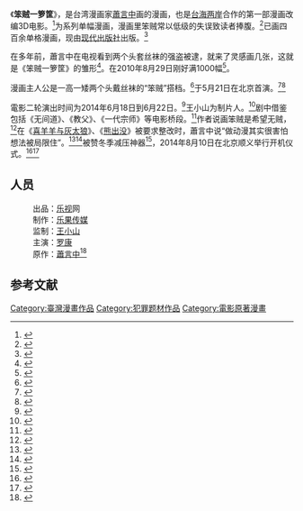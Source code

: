《'''笨贼一箩筐'''》，是台湾漫画家[[蕭言中|蕭言中]]画的漫画，也是[[台海两岸|台海两岸]]合作的第一部漫画改编3D电影。<ref>{{Cite news|url=http://ent.sina.com.cn/m/c/2004-07-09/1107438578.html|title=箫言中新作《笨贼一箩筐》将改拍成3D动画电影|language=zh-cn|publisher=新浪|author=|date=2004-07-09|accessdate=2015-02-28|archive-date=2019-01-09|archive-url=https://web.archive.org/web/20190109205052/http://ent.sina.com.cn/m/c/2004-07-09/1107438578.html|dead-url=no}}</ref>为系列单幅漫画，漫画里笨贼常以低级的失误致读者捧腹。<ref>{{Cite news|url=http://ent.sina.com.cn/m/c/2006-07-11/11061153593.html|title=萧言中参加动画片高峰论坛 画漫画大多是闷骚型|language=zh-cn|publisher=新浪|author=赵唯辰|date=2006-07-11|accessdate=2015-02-28|archive-date=2019-01-09|archive-url=https://web.archive.org/web/20190109204854/http://ent.sina.com.cn/m/c/2006-07-11/11061153593.html|dead-url=no}}</ref>已画四百余单格漫画，现由[[现代出版社|现代出版社]]出版。<ref>{{Cite news|url=http://epaper.jinghua.cn/html/2006-07/09/content_59176.htm|title=萧言中驳斥制造弱智漫画说|language=zh-cn|publisher=京华网|author=|date=2006-07-09|accessdate=2015-02-28|deadurl=yes|archiveurl=https://web.archive.org/web/20150227084717/http://epaper.jinghua.cn/html/2006-07/09/content_59176.htm|archivedate=2015-02-27}}</ref>

在多年前，蕭言中在电视看到两个头套丝袜的强盗被逮，就来了灵感画几张，这就是《笨贼一箩筐》的雏形<ref>{{Cite news|url=http://beijingww.qianlong.com/1470/2010/09/13/291@128746.htm|title=萧言中把漫画看作艺术品|language=zh-cn|publisher=北京文网|author=|date=2010-09-13|accessdate=2015-02-28|archive-url=https://web.archive.org/web/20150227062722/http://beijingww.qianlong.com/1470/2010/09/13/291@128746.htm|archive-date=2015-02-27|dead-url=yes}}</ref>。在2010年8月29日刚好满1000幅<ref>{{Cite news|url=http://news.sina.com.cn/c/2010-08-29/103918036171s.shtml|title=小学成绩很差 成了漫画大家！|language=zh-cn|publisher=新浪网|author=夏洪玲、李轶天|date=2010-08-29|accessdate=2015-02-28|archive-date=2019-01-10|archive-url=https://web.archive.org/web/20190110013747/http://news.sina.com.cn/c/2010-08-29/103918036171s.shtml|dead-url=no}}</ref>。

漫画主人公是一高一矮两个头戴丝袜的“笨贼”搭档。<ref>{{Cite news|url=http://www.huaxia.com/zhwh/whxx/2010/08/2059136.html|title=台湾漫画界四大才子之一萧言中画了千幅“笨贼”|language=zh-cn|publisher=华夏经纬网|author=|date=2010-08-27|accessdate=2015-02-28|archive-date=2015-09-24|archive-url=https://web.archive.org/web/20150924042156/http://www.huaxia.com/zhwh/whxx/2010/08/2059136.html|dead-url=no}}</ref>于5月21日在北京首演。<ref>{{Cite news|url=http://www.chinanews.com/cul/2014/06-22/6306862.shtml|title=《笨贼一箩筐》推出升级版 戏剧冲突巧妙(图)|language=zh-cn|publisher=中国新闻网|author=上官云|date=2014-06-22|accessdate=2015-02-28|archive-date=2016-03-05|archive-url=https://web.archive.org/web/20160305081045/http://www.chinanews.com/cul/2014/06-22/6306862.shtml|dead-url=no}}</ref><ref>{{Cite news|url=http://www.chinanews.com/cul/2014/05-14/6171058.shtml|title=黑色犯罪喜剧"笨贼一箩筐"将首演 原著萧言中(图)|language=zh-cn|publisher=中国新闻网|author=|date=2014-05-14|accessdate=2015-02-28|archive-date=2016-03-05|archive-url=https://web.archive.org/web/20160305082330/http://www.chinanews.com/cul/2014/05-14/6171058.shtml|dead-url=no}}</ref>

電影二轮演出时间为2014年6月18日到6月22日。<ref>{{Cite news|url=http://news.xkb.com.cn/yule/2014/0621/332098.html|title=《笨贼一箩筐》“笑果”惊人|language=zh-cn|publisher=新快网|author=|date=2014-06-21|accessdate=2015-02-28|deadurl=yes|archiveurl=https://web.archive.org/web/20140908013256/http://news.xkb.com.cn/yule/2014/0621/332098.html|archivedate=2014年9月8日|df=}}</ref>王小山为制片人。<ref>{{Cite news|url=http://www.yznews.com.cn/yzwb/html/2014-11/21/content_639602.htm|title=《笨贼一箩筐》怪咖剧团黑色喜剧|language=zh-cn|publisher=扬州晚报|author=|date=2014-11-21|accessdate=2015-02-28|archive-url=https://web.archive.org/web/20150227073655/http://www.yznews.com.cn/yzwb/html/2014-11/21/content_639602.htm|archive-date=2015-02-27|dead-url=yes}}</ref>剧中借鉴包括《无间道》、《教父》、《一代宗师》等电影桥段。<ref>{{Cite news|url=http://www.stardaily.com.cn/3.1/1409/10/455485.html|title=《笨贼一箩筐》在京杀青|language=zh-cn|publisher=北京娱乐信报|author=|date=2014-09-10|accessdate=2015-02-28|deadurl=yes|archiveurl=https://web.archive.org/web/20150227081248/http://www.stardaily.com.cn/3.1/1409/10/455485.html|archivedate=2015-02-27}}</ref>作者说画笨贼是希望无贼，<ref>{{Cite news|url=http://www.stardaily.com.cn/3.1/1405/27/448667.html|title=《笨贼一箩筐》上演 萧言中：画笨贼是希望无贼|language=zh-cn|publisher=北京娱乐信报|author=|date=2014-05-27|accessdate=2015-02-28|archive-date=2015-02-27|archive-url=https://web.archive.org/web/20150227081145/http://www.stardaily.com.cn/3.1/1405/27/448667.html|dead-url=yes}}</ref>在《[[喜羊羊与灰太狼|喜羊羊与灰太狼]]》、《[[熊出没|熊出没]]》被要求整改时，蕭言中说“做动漫其实很害怕想法被局限住”。<ref>{{Cite news|url=http://ori.hangzhou.com.cn/ornews/content/2013-10/19/content_4933371.htm|title=漫画家萧言中：《笨贼一箩筐》将排剧场版 首演在杭州|language=zh-cn|publisher=杭州网|author=|date=2013-10-19|accessdate=2015-02-28|archive-date=2019-01-09|archive-url=https://web.archive.org/web/20190109205336/http://ori.hangzhou.com.cn/ornews/content/2013-10/19/content_4933371.htm|dead-url=no}}</ref><ref>{{Cite news|url=http://cartoon.southcn.com/a/2013-10/23/content_82472238.htm|title=漫画家萧言中：《笨贼一箩筐》将排剧场版|language=zh-cn|publisher=南方动漫网|author=|date=2013-10-23|accessdate=2015-02-28|archive-url=https://web.archive.org/web/20150227062436/http://cartoon.southcn.com/a/2013-10/23/content_82472238.htm|archive-date=2015-02-27|dead-url=yes}}</ref>被赞冬季减压神器<ref>{{Cite news|url=http://et.21cn.com/gundong/etscroll/a/2014/1121/11/28598557.shtml|title=《笨贼一箩筐》乐视TV热播 被赞冬季减压神器|language=zh-cn|publisher=21CN.COM|author=|date=2006-02-08|accessdate=2015-02-28|archiveurl=https://web.archive.org/web/20150227092533/http://et.21cn.com/gundong/etscroll/a/2014/1121/11/28598557.shtml|archivedate=2015-02-27|deadurl=yes}}</ref>，2014年8月10日在北京顺义举行开机仪式。<ref>{{Cite news|url=http://news.xinhuanet.com/ent/2014-08/12/c_126860668.htm|title=《笨贼一箩筐》开机 创新形式演绎漫画真人版|language=zh-cn|publisher=新华网|author=|date=2014-08-12|accessdate=2015-02-28|archive-date=2015-02-27|archive-url=https://web.archive.org/web/20150227133958/http://news.xinhuanet.com/ent/2014-08/12/c_126860668.htm|dead-url=no}}</ref><ref>{{Cite news|url=http://ent.163.com/14/0812/11/A3EN3TN100031GVS.html|title=《笨贼一箩筐》北京开机 演绎漫画真人版|language=zh-cn|publisher=网易|author=|date=2014-08-12|accessdate=2015-02-28|archive-date=2019-04-14|archive-url=https://web.archive.org/web/20190414112813/http://ent.163.com/14/0812/11/A3EN3TN100031GVS.html|dead-url=no}}</ref>

==人员==
:出品：[[乐视|乐视]]网
:制作：[[乐果传媒|乐果传媒]]
:监制：[[王小山|王小山]]
:主演：[[罗康|罗康]]
:原作：[[蕭言中|蕭言中]]<ref>{{Cite news|url=http://news.xinhuanet.com/ent/2014-11/12/c_127202456.htm|title=网络剧《笨贼一箩筐》曝首批海报 11月17日开播|language=zh-cn|publisher=新华网|author=|date=2014-11-12|accessdate=2015-02-28|archive-date=2015-02-27|archive-url=https://web.archive.org/web/20150227130941/http://news.xinhuanet.com/ent/2014-11/12/c_127202456.htm|dead-url=no}}</ref>

== 参考文献 ==
{{Reflist|2}}

[[Category:臺灣漫畫作品|Category:臺灣漫畫作品]]
[[Category:犯罪题材作品|Category:犯罪题材作品]]
[[Category:電影原著漫畫|Category:電影原著漫畫]]